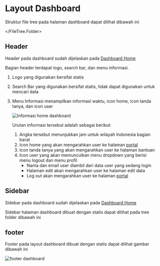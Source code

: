 # Layout Dashboard

Struktur file tree pada halaman dashboard dapat dilihat dibawah ini


<FileTree>
  <FileTree.Folder name="resource" defaultOpen>
    <FileTree.Folder name="views" defaultOpen>
      <FileTree.Folder name="front-view" defaultOpen>
        <FileTree.Folder name="layouts" defaultOpen>
          <FileTree.File name="app.blade.php" />
          <FileTree.File name="footer.blade.php" />
          <FileTree.File name="header.blade.php" />
          <FileTree.File name="master.blade.php" />
          <FileTree.File name="sidebar.blade.php" />
        </FileTree.Folder>
      </FileTree.Folder>
    </FileTree.Folder>

  </FileTree.Folder>
</FileTree>

## Header

Header pada dashboard sudah dijelaskan pada [Dashboard Home](/dashboard-home#bagian-header)

Bagian header terdapat logo, search bar, dan menu informasi.

1. Logo yang digunakan bersifat statis
2. Search Bar yang digunakan bersifat statis, tidak dapat digunakan untuk mencari data
3. Menu Informasi menampilkan informasi waktu, icon home, icon tanda tanya, dan icon user

   ![informasi home dashboard](/informasi-home-dashboard.png)

   Urutan informasi tersebut adalah sebagai berikut:

   1. Angka tersebut menunjukkan jam untuk wilayah Indonesia bagian barat
   2. Icon home yang akan mengarahkan user ke halaman [portal](/halaman-portal)
   3. Icon tanda tanya yang akan mengarahkan user ke halaman bantuan
   4. Icon user yang akan memunculkan menu dropdown yang berisi menu logout dan menu profil
      - Nama dan email user diambil dari data user yang sedang login
      - Halaman edit akan mengarahkan user ke halaman edit data
      - Log out akan mengarahkan user ke halaman [portal](/halaman-portal)

## Sidebar

Sidebar pada dashboard sudah dijelaskan pada [Dashboard Home](/dashboard-home#bagian-navigation)

Sidebar halaman dashboard dibuat dengan statis dapat dilihat pada tree folder dibawah ini

## footer

Footer pada layout dashboard dibuat dengan statis dapat dilihat gambar dibawah ini

![footer dashboard](/dashboard-home/footer.png)
